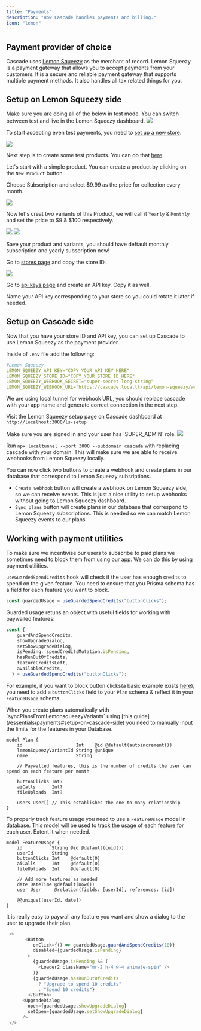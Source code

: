 ```yaml
---
title: "Payments"
description: "How Cascade handles payments and billing."
icon: "lemon"
---
```


## Payment provider of choice

Cascade uses [Lemon Squeezy](https://lemonsqueezy.com) as the merchant of record. Lemon Squeezy is a payment gateway that allows you to accept payments from your customers. It is a secure and reliable payment gateway that supports multiple payment methods. It also handles all tax related things for you.

## Setup on Lemon Squeezy side

<Warning>
  Make sure you are doing all of the below in test mode. You can switch between
  test and live in the Lemon Squeezy dashboard.
</Warning>

<Frame>
  <img src="/images/ls-new-store.jpeg" style={{ borderRadius: "0.5rem" }} />
</Frame>

To start accepting even test payments, you need to [set up a new store](https://app.lemonsqueezy.com/settings/store/new).

<Frame>
  <img src="/images/ls-test.jpeg" style={{ borderRadius: "0.5rem" }} />
</Frame>

Next step is to create some test products. You can do that [here](https://app.lemonsqueezy.com/products).

Let's start with a simple product. You can create a product by clicking on the `New Product` button.

Choose Subscription and select $9.99 as the price for collection every month.

<Frame>
  <img src="/images/ls-month-sub.jpeg" style={{ borderRadius: "0.5rem" }} />
</Frame>

Now let's creat two variants of this Product, we will call it `Yearly` & `Monthly` and set the price to $9 & $100 respectively.

<Frame>
  <img src="/images/ls-variant.jpeg" style={{ borderRadius: "0.5rem" }} />
</Frame>

<Frame>
  <img
    src="/images/ls-variant-yearly.jpeg"
    style={{ borderRadius: "0.5rem" }}
  />
</Frame>

Save your product and variants, you should have deftault monthly subscription and yearly subscription now!

Go to [stores page](https://app.lemonsqueezy.com/settings/stores) and copy the store ID.

<Frame>
  <img src="/images/ls-stores.jpeg" style={{ borderRadius: "0.5rem" }} />
</Frame>

Go to [api keys page](https://app.lemonsqueezy.com/settings/api) and create an API key. Copy it as well.

<Tip>

Name your API key corresponding to your store so you could rotate it later if needed.

</Tip>

## Setup on Cascade side

Now that you have your store ID and API key, you can set up Cascade to use Lemon Squeezy as the payment provider.

Inside of `.env` file add the following:

```yml
#Lemon Squeezy
LEMON_SQUEEZY_API_KEY="COPY_YOUR_API_KEY_HERE"
LEMON_SQUEEZY_STORE_ID="COPY_YOUR_STORE_ID_HERE"
LEMON_SQUEEZY_WEBHOOK_SECRET="super-secret-long-string"
LEMON_SQUEEZY_WEBHOOK_URL="https://cascade.loca.lt/api/lemon-squeezy/webhook"
```

<Warning>
  We are using local tunnel for webhook URL, you should replace cascade with
  your app name and generate correct connection in the next step.
</Warning>

Visit the Lemon Squeezy setup page on Cascade dashboard at `http://localhost:3000/ls-setup`

<Warning>
  Make sure you are signed in and your user has `SUPER_ADMIN` role.
</Warning>

<Frame>
  <img
    src="/images/ls-setup-dashboard.jpeg"
    style={{ borderRadius: "0.5rem" }}
  />
</Frame>

Run `npx localtunnel --port 3000 --subdomain cascade` with replacing cascade with your domain. This will make sure we are able to receive webhooks from Lemon Squeezy locally.

You can now click two buttons to create a webhook and create plans in our database that correspond to Lemon Squeezy subsriptions.

- `Create webhook` button will create a webhook on Lemon Squeezy side, so we can receive events. This is just a nice utility to setup webhooks without going to Lemon Squeezy dashboard.
- `Sync plans` button will create plans in our database that correspond to Lemon Squeezy subscriptions. This is needed so we can match Lemon Squeezy events to our plans.

## Working with payment utilities

To make sure we incentivise our users to subscribe to paid plans we sometimes need to block them from using our app. We can do this by using payment utilities.

`useGuardedSpendCredits` hook will check if the user has enough credits to spend on the given feature. You need to ensure that you Prisma schema has a field for each feature you want to block.

```ts
const guardedUsage = useGuardedSpendCredits("buttonClicks");
```

Guarded usage retuns an object with useful fields for working with paywalled features:

```ts
const {
    guardAndSpendCredits,
    showUpgradeDialog,
    setShowUpgradeDialog,
    isPending: spendCreditsMutation.isPending,
    hasRunOutOfCredits,
    featureCreditsLeft,
    availableCredits,
  } = useGuardedSpendCredits("buttonClicks");
```

For example, if you want to block button clicks(a basic example exists [here](https://cascade.stackonfire.com/app/usage)), you need to add a `buttonClicks` field to your `Plan` schema & reflect it in your `FeatureUsage` schema.

<Tip>
  When you create plans automatically with `syncPlansFromLemonsqueezyVariants`
  using [this guide](/essentials/payments#setup-on-cascade-side) you need to
  manually input the limits for the features in your Database.
</Tip>

```
model Plan {
    id                    Int    @id @default(autoincrement())
    lemonSqueezyVariantId String @unique
    name                  String

    // Paywalled features, this is the number of credits the user can spend on each feature per month

    buttonClicks Int?
    aiCalls      Int?
    fileUploads  Int?

    users User[] // This establishes the one-to-many relationship
}
```

To properly track feature usage you need to use a `FeatureUsage` model in database. This model will be used to track the usage of each feature for each user. Extent it when needed.

```
model FeatureUsage {
    id           String @id @default(cuid())
    userId       String
    buttonClicks Int    @default(0)
    aiCalls      Int    @default(0)
    fileUploads  Int    @default(0)

    // Add more features as needed
    date DateTime @default(now())
    user User     @relation(fields: [userId], references: [id])

    @@unique([userId, date])
}
```

It is really easy to paywall any feature you want and show a dialog to the user to upgrade their plan.

```ts
 <>
       <Button
          onClick={() => guardedUsage.guardAndSpendCredits(10)}
          disabled={guardedUsage.isPending}
        >
          {guardedUsage.isPending && (
            <Loader2 className="mr-2 h-4 w-4 animate-spin" />
          )}
          {guardedUsage.hasRunOutOfCredits
            ? "Upgrade to spend 10 credits"
            : "Spend 10 credits"}
        </Button>
      <UpgradeDialog
        open={guardedUsage.showUpgradeDialog}
        setOpen={guardedUsage.setShowUpgradeDialog}
      />
 </>
```

